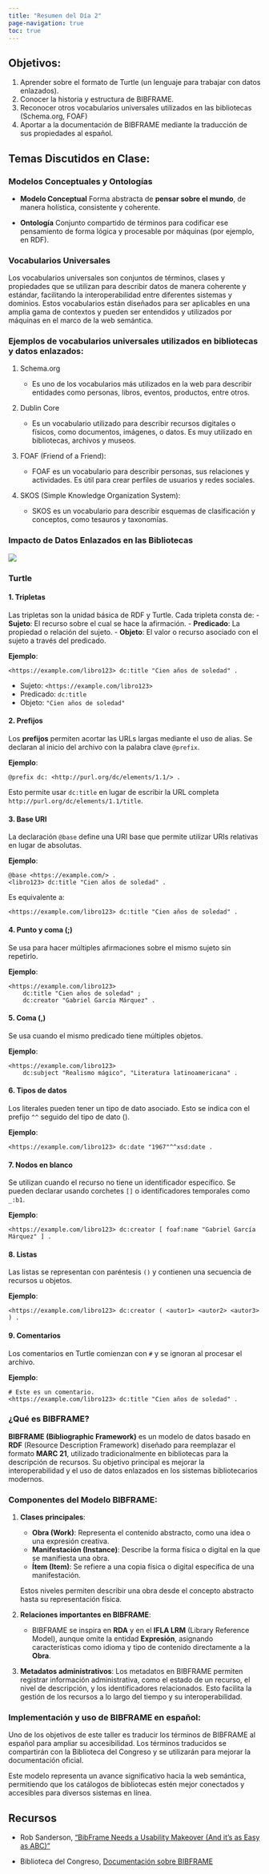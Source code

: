 ```yaml
---
title: "Resumen del Día 2"
page-navigation: true
toc: true
---
```


## Objetivos: 

1. Aprender sobre el formato de Turtle (un lenguaje para trabajar con datos enlazados).
2. Conocer la historia y estructura de BIBFRAME.
3. Reconocer otros vocabularios universales utilizados en las bibliotecas (Schema.org, FOAF)
4. Aportar a la documentación de BIBFRAME mediante la traducción de sus propiedades al español. 

## Temas Discutidos en Clase:
   
### Modelos Conceptuales y Ontologías

- **Modelo Conceptual**
Forma abstracta de **pensar sobre el mundo**, de manera holística, consistente y coherente.

- **Ontología**
Conjunto compartido de términos para codificar ese pensamiento
de forma lógica y procesable por máquinas (por ejemplo, en RDF).

### Vocabularios Universales

Los vocabularios universales son conjuntos de términos, clases y propiedades que se utilizan para describir datos de manera coherente y estándar, facilitando la interoperabilidad entre diferentes sistemas y dominios. Estos vocabularios están diseñados para ser aplicables en una amplia gama de contextos y pueden ser entendidos y utilizados por máquinas en el marco de la web semántica.

### Ejemplos de vocabularios universales utilizados en bibliotecas y datos enlazados:

1. Schema.org

   - Es uno de los vocabularios más utilizados en la web para describir entidades como personas, libros, eventos, productos, entre otros.

2. Dublin Core

   - Es un vocabulario utilizado para describir recursos digitales o físicos, como documentos, imágenes, o datos. Es muy utilizado en bibliotecas, archivos y museos.


3. FOAF (Friend of a Friend):

   - FOAF es un vocabulario para describir personas, sus relaciones y actividades. Es útil para crear perfiles de usuarios y redes sociales.

4. SKOS (Simple Knowledge Organization System):

   - SKOS es un vocabulario para describir esquemas de clasificación y conceptos, como tesauros y taxonomías.


### Impacto de Datos Enlazados en las Bibliotecas

![](../02-day/fig/datosabiertosbibliotecas.png)

### Turtle

#### 1. **Tripletas**
Las tripletas son la unidad básica de RDF y Turtle. Cada tripleta consta de:
- **Sujeto**: El recurso sobre el cual se hace la afirmación.
- **Predicado**: La propiedad o relación del sujeto.
- **Objeto**: El valor o recurso asociado con el sujeto a través del predicado.

**Ejemplo**:
```turtle
<https://example.com/libro123> dc:title "Cien años de soledad" .
```
- Sujeto: `<https://example.com/libro123>`
- Predicado: `dc:title`
- Objeto: `"Cien años de soledad"`

#### 2. **Prefijos**
Los **prefijos** permiten acortar las URLs largas mediante el uso de alias. Se declaran al inicio del archivo con la palabra clave `@prefix`.

**Ejemplo**:
```turtle
@prefix dc: <http://purl.org/dc/elements/1.1/> .
```
Esto permite usar `dc:title` en lugar de escribir la URL completa `http://purl.org/dc/elements/1.1/title`.

#### 3. **Base URI**
La declaración `@base` define una URI base que permite utilizar URIs relativas en lugar de absolutas.

**Ejemplo**:
```turtle
@base <https://example.com/> .
<libro123> dc:title "Cien años de soledad" .
```
Es equivalente a:
```turtle
<https://example.com/libro123> dc:title "Cien años de soledad" .
```

#### 4. **Punto y coma (;)**
Se usa para hacer múltiples afirmaciones sobre el mismo sujeto sin repetirlo.

**Ejemplo**:
```turtle
<https://example.com/libro123> 
    dc:title "Cien años de soledad" ;
    dc:creator "Gabriel García Márquez" .
```

#### 5. **Coma (,)** 
Se usa cuando el mismo predicado tiene múltiples objetos.

**Ejemplo**:
```turtle
<https://example.com/libro123> 
    dc:subject "Realismo mágico", "Literatura latinoamericana" .
```

#### 6. **Tipos de datos**
Los literales pueden tener un tipo de dato asociado. Esto se indica con el prefijo `^^` seguido del tipo de dato ().

**Ejemplo**:
```turtle
<https://example.com/libro123> dc:date "1967"^^xsd:date .
```

#### 7. **Nodos en blanco**
Se utilizan cuando el recurso no tiene un identificador específico. Se pueden declarar usando corchetes `[]` o identificadores temporales como `_:b1`.

**Ejemplo**:
```turtle
<https://example.com/libro123> dc:creator [ foaf:name "Gabriel García Márquez" ] .
```

#### 8. **Listas**
Las listas se representan con paréntesis `()` y contienen una secuencia de recursos u objetos.

**Ejemplo**:
```turtle
<https://example.com/libro123> dc:creator ( <autor1> <autor2> <autor3> ) .
```

#### 9. **Comentarios**
Los comentarios en Turtle comienzan con `#` y se ignoran al procesar el archivo.

**Ejemplo**:
```turtle
# Este es un comentario.
<https://example.com/libro123> dc:title "Cien años de soledad" .
```

### ¿Qué es BIBFRAME?

**BIBFRAME (Bibliographic Framework)** es un modelo de datos basado en **RDF** (Resource Description Framework) diseñado para reemplazar el formato **MARC 21**, utilizado tradicionalmente en bibliotecas para la descripción de recursos. Su objetivo principal es mejorar la interoperabilidad y el uso de datos enlazados en los sistemas bibliotecarios modernos.

### Componentes del Modelo BIBFRAME:
1. **Clases principales**:
   - **Obra (Work)**: Representa el contenido abstracto, como una idea o una expresión creativa.
   - **Manifestación (Instance)**: Describe la forma física o digital en la que se manifiesta una obra.
   - **Ítem (Item)**: Se refiere a una copia física o digital específica de una manifestación.
   
   Estos niveles permiten describir una obra desde el concepto abstracto hasta su representación física.

2. **Relaciones importantes en BIBFRAME**:
   - BIBFRAME se inspira en **RDA** y en el **IFLA LRM** (Library Reference Model), aunque omite la entidad **Expresión**, asignando características como idioma y tipo de contenido directamente a la **Obra**.

3. **Metadatos administrativos**:
   Los metadatos en BIBFRAME permiten registrar información administrativa, como el estado de un recurso, el nivel de descripción, y los identificadores relacionados. Esto facilita la gestión de los recursos a lo largo del tiempo y su interoperabilidad.

### Implementación y uso de BIBFRAME en español:

Uno de los objetivos de este taller es traducir los términos de BIBFRAME al español para ampliar su accesibilidad. Los términos traducidos se compartirán con la Biblioteca del Congreso y se utilizarán para mejorar la documentación oficial.

Este modelo representa un avance significativo hacia la web semántica, permitiendo que los catálogos de bibliotecas estén mejor conectados y accesibles para diversos sistemas en línea.



## Recursos

- Rob Sanderson, ["BibFrame Needs a Usability Makeover (And it's as Easy as ABC)"](docs.google.com/presentation/d/1WMgW_vQL1zhU-HMufq9e0mXzWd8gZ6KD/edit?usp=sharing&ouid=105607492939200847376&rtpof=true&sd=true)

- Biblioteca del Congreso, [Documentación sobre BIBFRAME](https://www.loc.gov/bibframe/pdf/marcld-report-11-21-2012.pdf)
